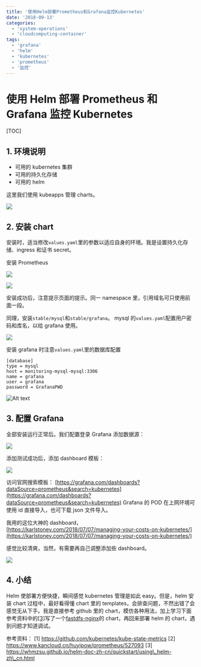 ```yaml
---
title: '使用Helm部署Prometheus和Grafana监控Kubernetes'
date: '2018-09-13'
categories:
  - 'system-operations'
  - 'cloudcomputing-container'
tags:
  - 'grafana'
  - 'helm'
  - 'kubernetes'
  - 'prometheus'
  - '监控'
---
```


# 使用 Helm 部署 Prometheus 和 Grafana 监控 Kubernetes

[TOC]

## 1. 环境说明

- 可用的 kubernetes 集群
- 可用的持久化存储
- 可用的 helm

这里我们使用 kubeapps 管理 charts。

![](images/1536736878230-1024x510.png)

## 2. 安装 chart

安装时，适当修改`values.yaml`里的参数以适应自身的环境。我是设置持久化存储、ingress 和证书 secret。

安装 Prometheus

![](images/1536736989976-1024x542.png)

![](images/1536737042569-1024x613.png)

安装成功后，注意提示页面的提示。同一 namespace 里，引用域名可只使用前面一段。

同理，安装`stable/mysql`和`stable/grafana`。 mysql 的`values.yaml`配置用户密码和库名，以给 grafana 使用。

![](images/1536737862650-1024x684.png)

安装 grafana 时注意`values.yaml`里的数据库配置

```
[database]
type = mysql
host = monitoring-mysql-mysql:3306
name = grafana
user = grafana
password = GrafanaPWD
```

![Alt text](images/1536738039023.png)

## 3. 配置 Grafana

全部安装运行正常后。我们配置登录 Grafana 添加数据源：

![](images/1536738131821-1024x824.png)

添加测试成功后，添加 dashboard 模板：

![](images/1536738328324-1024x428.png)

访问官网搜索模板： [https://grafana.com/dashboards?dataSource=prometheus&search=kubernetes](https://grafana.com/dashboards?dataSource=prometheus&search=kubernetes) Grafana 的 POD 在上网环境可使用 id 直接导入，也可下载 json 文件导入。

我用的这位大神的 dashboard，[https://karlstoney.com/2018/07/07/managing-your-costs-on-kubernetes/](https://karlstoney.com/2018/07/07/managing-your-costs-on-kubernetes/)

感觉比较清爽，当然，有需要再自己调整添加些 dashboard。

![](images/1536738838948-1024x492.png)

## 4. 小结

Helm 使部署方便快捷，瞬间感觉 kubernetes 管理是如此 easy。但是，helm 安装 chart 过程中，最好看得懂 chart 里的 templates，会排查问题，不然出错了会感觉无从下手。我是直接参考 github 里的 chart，模仿各种用法，加上学习下面参考资料中的[[3]](https://whmzsu.github.io/helm-doc-zh-cn/quickstart/using_helm-zh_cn.html)写了一个[fastdfs-nginx](https://github.com/ygqygq2/charts/tree/master/fastdfs-nginx)的 chart，再回来部署 helm 的 chart，遇到问题才知道调试。

参考资料： [1] https://github.com/kubernetes/kube-state-metrics [2] https://www.kancloud.cn/huyipow/prometheus/527093 [3] https://whmzsu.github.io/helm-doc-zh-cn/quickstart/using\_helm-zh\_cn.html
